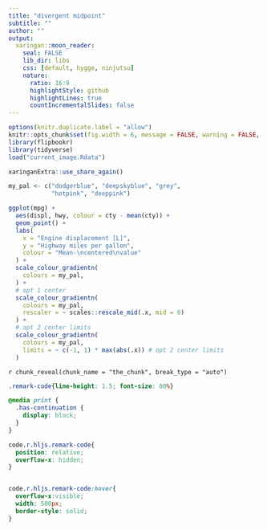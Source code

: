 ```yaml
---
title: "divergent midpoint"
subtitle: ""
author: ""
output:
  xaringan::moon_reader:
    seal: FALSE
    lib_dir: libs
    css: [default, hygge, ninjutsu]
    nature:
      ratio: 16:9
      highlightStyle: github
      highlightLines: true
      countIncrementalSlides: false
---
```




```r
options(knitr.duplicate.label = "allow")
knitr::opts_chunk$set(fig.width = 6, message = FALSE, warning = FALSE, comment = "", cache = F)
library(flipbookr)
library(tidyverse)
load("current_image.Rdata")
```


```r
xaringanExtra::use_share_again()
```


```r
my_pal <- c("dodgerblue", "deepskyblue", "grey", 
            "hotpink", "deeppink") 

ggplot(mpg) + 
  aes(displ, hwy, colour = cty - mean(cty)) +
  geom_point() +
  labs(
    x = "Engine displacement [L]",
    y = "Highway miles per gallon",
    colour = "Mean-\ncentered\nvalue"
  ) + 
  scale_colour_gradientn(
    colours = my_pal, 
  ) +
  # opt 1 center
  scale_colour_gradientn(
    colours = my_pal, 
    rescaler = ~ scales::rescale_mid(.x, mid = 0) 
  ) +
  # opt 2 center limits
  scale_colour_gradientn(
    colours = my_pal, 
    limits = ~ c(-1, 1) * max(abs(.x)) # opt 2 center limits
  )

```

`r chunk_reveal(chunk_name = "the_chunk", break_type = "auto")`



```css
.remark-code{line-height: 1.5; font-size: 80%}

@media print {
  .has-continuation {
    display: block;
  }
}

code.r.hljs.remark-code{
  position: relative;
  overflow-x: hidden;
}


code.r.hljs.remark-code:hover{
  overflow-x:visible;
  width: 500px;
  border-style: solid;
}
```

